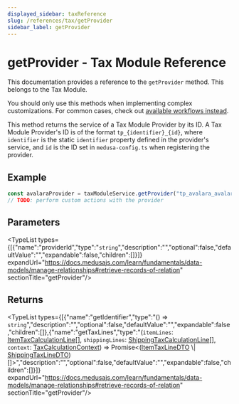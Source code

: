```yaml
---
displayed_sidebar: taxReference
slug: /references/tax/getProvider
sidebar_label: getProvider
---
```



# getProvider - Tax Module Reference

This documentation provides a reference to the `getProvider` method. This belongs to the Tax Module.

<Note>

You should only use this methods when implementing complex customizations. For common cases, check out [available workflows instead](/medusa-workflows-reference).

</Note>

This method returns the service of a Tax Module Provider by its ID. A Tax Module Provider's ID is of the format
`tp_{identifier}_{id}`, where `identifier` is the static `identifier` property defined in the provider's service,
and `id` is the ID set in `medusa-config.ts` when registering the provider.

## Example

```ts
const avalaraProvider = taxModuleService.getProvider("tp_avalara_avalara")
// TODO: perform custom actions with the provider
```

## Parameters

<TypeList types={[{"name":"providerId","type":"`string`","description":"","optional":false,"defaultValue":"","expandable":false,"children":[]}]} expandUrl="https://docs.medusajs.com/learn/fundamentals/data-models/manage-relationships#retrieve-records-of-relation" sectionTitle="getProvider"/>

## Returns

<TypeList types={[{"name":"getIdentifier","type":"() => `string`","description":"","optional":false,"defaultValue":"","expandable":false,"children":[]},{"name":"getTaxLines","type":"(`itemLines`: [ItemTaxCalculationLine](../../../types/tax.ItemTaxCalculationLine/page.mdx)[], `shippingLines`: [ShippingTaxCalculationLine](../../../types/tax.ShippingTaxCalculationLine/page.mdx)[], `context`: [TaxCalculationContext](../../../interfaces/tax.TaxCalculationContext/page.mdx)) => Promise&#60;([ItemTaxLineDTO](../../../interfaces/tax.ItemTaxLineDTO/page.mdx) \\| [ShippingTaxLineDTO](../../../interfaces/tax.ShippingTaxLineDTO/page.mdx))[]&#62;","description":"","optional":false,"defaultValue":"","expandable":false,"children":[]}]} expandUrl="https://docs.medusajs.com/learn/fundamentals/data-models/manage-relationships#retrieve-records-of-relation" sectionTitle="getProvider"/>
